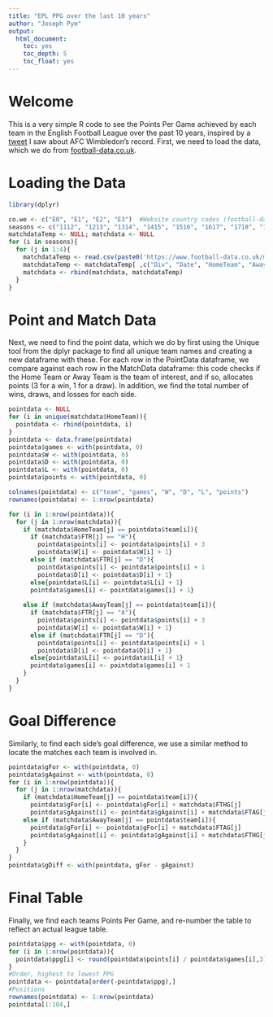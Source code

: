 ```yaml
---
title: "EPL PPG over the last 10 years"
author: "Joseph Pym"
output:
  html_document:
    toc: yes
    toc_depth: 5
    toc_float: yes
---
```


# Welcome

This is a very simple R code to see the Points Per Game achieved by each team in the English Football League over the past 10 years, inspired by a [tweet](https://twitter.com/LawrenceTanner1/status/1393240204438347780) I saw about AFC Wimbledon's record. First, we need to load the data, which we do from [football-data.co.uk](http://www.football-data.co.uk). 

# Loading the Data

```r
library(dplyr)

co.we <- c("E0", "E1", "E2", "E3")  #Website country codes (football-data)
seasons <- c("1112", "1213", "1314", "1415", "1516", "1617", "1718", "1819", "1920", "2021")
matchdataTemp <- NULL; matchdata <- NULL
for (i in seasons){
  for (j in 1:4){
    matchdataTemp <- read.csv(paste0('https://www.football-data.co.uk/mmz4281/', i, '/', co.we[j],'.csv'), fileEncoding = 'latin1')
    matchdataTemp <- matchdataTemp[ ,c("Div", "Date", "HomeTeam", "AwayTeam", "FTHG", "FTAG", "FTR")]
    matchdata <- rbind(matchdata, matchdataTemp)
  }
}
```

# Point and Match Data

Next, we need to find the point data, which we do by first using the Unique tool from the dplyr package to find all unique team names and creating a new dataframe with these. For each row in the PointData dataframe, we compare against each row in the MatchData dataframe: this code checks if the Home Team or Away Team is the team of interest, and if so, allocates points (3 for a win, 1 for a draw). In addition, we find the total number of wins, draws, and losses for each side.

```r
pointdata <- NULL
for (i in unique(matchdata$HomeTeam)){
  pointdata <- rbind(pointdata, i)
}
pointdata <- data.frame(pointdata)
pointdata$games <- with(pointdata, 0)
pointdata$W <- with(pointdata, 0)
pointdata$D <- with(pointdata, 0)
pointdata$L <- with(pointdata, 0)
pointdata$points <- with(pointdata, 0)

colnames(pointdata) <- c("team", "games", "W", "D", "L", "points")
rownames(pointdata) <- 1:nrow(pointdata)

for (i in 1:nrow(pointdata)){
  for (j in 1:nrow(matchdata)){
    if (matchdata$HomeTeam[j] == pointdata$team[i]){
      if (matchdata$FTR[j] == "H"){
        pointdata$points[i] <- pointdata$points[i] + 3
        pointdata$W[i] <- pointdata$W[i] + 1}
      else if (matchdata$FTR[j] == "D"){
        pointdata$points[i] <- pointdata$points[i] + 1
        pointdata$D[i] <- pointdata$D[i] + 1}
      else{pointdata$L[i] <- pointdata$L[i] + 1}
      pointdata$games[i] <- pointdata$games[i] + 1}
    
    else if (matchdata$AwayTeam[j] == pointdata$team[i]){
      if (matchdata$FTR[j] == "A"){
        pointdata$points[i] <- pointdata$points[i] + 3
        pointdata$W[i] <- pointdata$W[i] + 1}
      else if (matchdata$FTR[j] == "D"){
        pointdata$points[i] <- pointdata$points[i] + 1
        pointdata$D[i] <- pointdata$D[i] + 1}
      else{pointdata$L[i] <- pointdata$L[i] + 1}
      pointdata$games[i] <- pointdata$games[i] + 1
    }
  }
}
```

# Goal Difference

Similarly, to find each side's goal difference, we use a similar method to locate the matches each team is involved in.

```r
pointdata$gFor <- with(pointdata, 0)
pointdata$gAgainst <- with(pointdata, 0)
for (i in 1:nrow(pointdata)){
  for (j in 1:nrow(matchdata)){
    if (matchdata$HomeTeam[j] == pointdata$team[i]){
      pointdata$gFor[i] <- pointdata$gFor[i] + matchdata$FTHG[j]
      pointdata$gAgainst[i] <- pointdata$gAgainst[i] + matchdata$FTAG[j]}
    else if (matchdata$AwayTeam[j] == pointdata$team[i]){
      pointdata$gFor[i] <- pointdata$gFor[i] + matchdata$FTAG[j]
      pointdata$gAgainst[i] <- pointdata$gAgainst[i] + matchdata$FTHG[j]
    }
  }
}
pointdata$gDiff <- with(pointdata, gFor - gAgainst)
```

# Final Table

Finally, we find each teams Points Per Game, and re-number the table to reflect an actual league table.

```r
pointdata$ppg <- with(pointdata, 0)
for (i in 1:nrow(pointdata)){
  pointdata$ppg[i] <- round(pointdata$points[i] / pointdata$games[i],3)
}
#Order, highest to lowest PPG
pointdata <- pointdata[order(-pointdata$ppg),]
#Positions
rownames(pointdata) <- 1:nrow(pointdata)
pointdata[1:104,]
```











